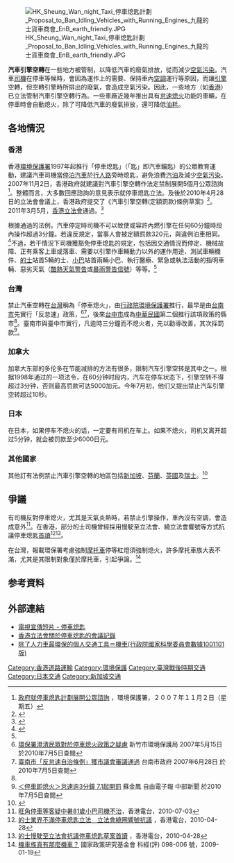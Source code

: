 {{Expand |time=2009-03-06 }}<!-- 本调用由 {{subst:Expand/auto}} 自动产生。 -->

[[File:HK_Sheung_Wan_night_Taxi_停車熄匙計劃_Proposal_to_Ban_Idling_Vehicles_with_Running_Engines_九龍的士貨車商會_EnB_earth_friendly.JPG|thumb]]

'''汽車引擎空轉'''在一些地方被管制，以降低汽車的廢氣排放，從而減少[[空氣污染|空氣污染]]。汽車[[司機|司機]]在停車等候時，會因為運作上的需要、保持車內[[空調|空調]]運行等原因，而讓[[引擎|引擎]]空轉，但空轉引擎時所排出的廢氣，會造成空氣污染。因此，一些地方（如[[香港|香港]]）已立法管制汽車引擎空轉行為。一些車廠近幾年推出具有[[怠速熄火|怠速熄火]]功能的車輛，在停車時會自動熄火，除了可降低汽車的廢氣排放，還可降低[[油耗|油耗]]。

==各地情況==
===香港===
香港[[環境保護署|環境保護署]]1997年起推行「停車熄匙」（「匙」即汽車鑰匙）的公眾教育運動，建議汽車司機當[[泊車|停泊]][[汽車|汽車]]於[[行人路|行人路]]旁時熄匙，避免浪費[[汽油|汽油]]及減少[[空氣污染|空氣污染]]。2007年11月2日，香港政府就建議對汽車引擎空轉作法定禁制展開5個月公眾諮詢<ref>[http://www.epd.gov.hk/epd/textonly/tc_chi/news_events/press/press_071102b.html 政府就停車熄匙計劃展開公眾諮詢] {{webarchive|url=https://web.archive.org/web/20080205222304/http://www.epd.gov.hk/epd/textonly/tc_chi/news_events/press/press_071102b.html |date=2008-02-05 }}，環境保護署，２００７年１１月２日（星期五）</ref>。整體而言，大多數回應諮詢的意見表示就停車熄匙立法。及後於2010年4月28日的立法會會議上，香港政府提交了《汽車引擎空轉(定額罰款)條例草案》<ref name="legco">{{cite web| url=http://www.legco.gov.hk/yr09-10/chinese/bc/bc06/papers/bc060527cb1-1968-c.pdf| title=《汽車引擎空轉(定額罰款)條例草案》委員會立法會秘書處擬備的背景資料簡介| accessdate=2012-05-11| archive-date=2020-09-20| archive-url=https://web.archive.org/web/20200920184504/https://www.legco.gov.hk/yr09-10/chinese/bc/bc06/papers/bc060527cb1-1968-c.pdf| dead-url=no}}</ref>。2011年3月5月，[[香港立法會|香港立法會]]通過{{tsl|zh-yue|汽車引擎空轉（定額罰款）條例|汽車引擎空轉（定額罰款）條例|法案}}。<ref name="legco1">{{cite web | url=http://www.legco.gov.hk/yr09-10/chinese/bc/bc06/general/bc06.htm | title=《汽車引擎空轉(定額罰款)條例草案》委員會 | accessdate=2012-05-11 | archive-date=2020-08-14 | archive-url=https://web.archive.org/web/20200814145708/https://www.legco.gov.hk/yr09-10/chinese/bc/bc06/general/bc06.htm | dead-url=no }}</ref>

根據通過的法例，汽車停定時司機不可以致使或容許內燃引擎在任何60分鐘時段內操作超過3分鐘。若違反規定，當事人會被定額罰款320元，與違例泊車相同。<ref name="legco3">{{cite web| url=http://www.legco.gov.hk/yr09-10/chinese/bc/bc06/reports/bc060302cb1-1426-c.pdf| title=《汽車引擎空轉(定額罰款)條例草案》委員會報告| accessdate=2012-05-11| archive-date=2019-10-30| archive-url=https://web.archive.org/web/20191030180531/https://www.legco.gov.hk/yr09-10/chinese/bc/bc06/reports/bc060302cb1-1426-c.pdf| dead-url=no}}</ref>不過，若干情況下司機獲豁免停車熄匙的規定，包括因交通情況而停定、機械故障、正有乘客上車或落車、需要以引擎作車輛動力以外的運作用途、測試車輛機件、[[的士|的士]]站首5輛的士、[[小巴|小巴]]站首兩輛小巴、執行醫療、緊急或執法活動的指明車輛、惡劣天氣（[[酷熱天氣警告|酷熱天氣警告]]或[[暴雨警告信號|暴雨警告信號]]）等等。<ref name="legco3" />

=== 台灣 ===
禁止汽車空轉在[[台灣|台灣]]稱為「停車熄火」，由[[行政院環境保護署|行政院環境保護署]]推行，最早是由[[台南市|台南市]]先實行「反怠速」政策，<ref>[http://www.hccepb.gov.tw/News/news.asp?IndexFlag1=2003/04/29/18/18/11&IndexFlag2=2007/05/15/13/32/27 環保署澄清民眾對於停車熄火政策之疑慮] {{Wayback|url=http://www.hccepb.gov.tw/News/news.asp?IndexFlag1=2003%2F04%2F29%2F18%2F18%2F11&IndexFlag2=2007%2F05%2F15%2F13%2F32%2F27 |date=20071110160733 }} 新竹市環境保護局 2007年5月15日 於2010年7月5日查閱</ref><ref>[http://www.tncg.gov.tw/news.asp?id={4093C702-4417-459A-9053-35C559AF918B} 臺南市「反怠速自治條例」獲市議會審議通過]{{dead link|date=2018年3月 |bot=InternetArchiveBot |fix-attempted=yes }} 台南市政府 2007年6月28日 於2010年7月5日查閱</ref>，後來[[台中市|台中市]]成為[[中華民國|中華民國]]第二個推行該項政策的縣市<ref name="中"/>。臺南市與臺中市實行，凡逾時三分鐘而不熄火者，先以勸導改善，其次採罰款<ref name="中">[http://www.libertytimes.com.tw/2008/new/jun/5/today-center3.htm ＜停車即熄火＞怠速逾3分鐘 7.1起開罰] {{Wayback|url=http://www.libertytimes.com.tw/2008/new/jun/5/today-center3.htm |date=20130103213009 }} 蘇金鳳 自由電子報 中部新聞 於2010年7月5日查閱</ref>。

=== 加拿大 ===
加拿大东部的多伦多在节能减排的方法有很多，限制汽车引擎空转是其中之一。根据1998年通过的一项法令，在60分钟时段内，汽车在停车状态下，引擎空转不得超过3分钟，否则最高罚款可达5000加元。今年7月初，他们又提出禁止汽车引擎空转超过10秒。

=== 日本 ===
在日本，如果停车不熄火的话，一定要有司机在车上。如果不熄火，司机又离开超过5分钟，就会被罚款至少6000日元。

=== 其他國家 ===
其他訂有法例禁止汽車引擎空轉的地區包括[[新加坡|新加坡]]、[[芬蘭|芬蘭]]、[[英國|英國]]及[[瑞士|瑞士]]。<ref name="legco4">{{cite web| url=http://www.legco.gov.hk/yr09-10/chinese/bills/brief/b24_brf.pdf| title=立法會參考資料摘要《汽車引擎空轉(定額罰款)條例草案》| accessdate=2012-05-11| archive-date=2020-09-20| archive-url=https://web.archive.org/web/20200920175615/https://www.legco.gov.hk/yr09-10/chinese/bills/brief/b24_brf.pdf| dead-url=no}}</ref>

== 爭議 ==
有司機反對停車熄火，尤其是天氣炎熱時，若禁止引擎操作，車內沒有空調，會造成意外<ref>[http://www.rthk.org.hk/rthk/news/expressnews/news.htm?expressnews&20100703&55&680703 旺角停車等客疑中暑81歲小巴司機不治]{{Dead link}}，香港電台，2010-07-03</ref>。在香港，部分的士司機曾經採用慢駛至立法會、繞立法會響號等方式抗議停車熄匙[[首讀|首讀]]<ref>[http://www.rthk.org.hk/rthk/news/expressnews/news.htm?expressnews&20100428&55&664241 的士業界不滿停車熄匙立法　立法會繞圈響號抗議] {{Wayback|url=http://www.rthk.org.hk/rthk/news/expressnews/news.htm?expressnews&20100428&55&664241 |date=20160304205406 }}，香港電台，2010-04-28</ref><ref>[http://www.rthk.org.hk/rthk/news/expressnews/news.htm?expressnews&20100428&55&664225 的士慢駛至立法會抗議停車熄匙草案首讀] {{Wayback|url=http://www.rthk.org.hk/rthk/news/expressnews/news.htm?expressnews&20100428&55&664225 |date=20160304112816 }}，香港電台，2010-04-28</ref>。

在台灣，報載環保署考慮強制[[摩托車|摩托車]]停等紅燈須強制熄火，許多摩托車族大表不滿，尤其是其限制對象僅於摩托車，引起爭論。<ref>[http://www.npf.org.tw/post/1/5317 機車族真有那麼機車？] {{Wayback|url=http://www.npf.org.tw/post/1/5317 |date=20130508091239 }}國家政策研究基金會 科經(評) 098-006 號，2009-01-19</ref>

==参考資料==
{{reflist|2}}

== 外部連結 ==
*[https://web.archive.org/web/20100716115733/http://www.isd.gov.hk/chi/tvapi/06_ec33.html 電視宣傳短片 - 停車熄匙]
*[http://www.legco.gov.hk/search/searcher?p=%B0%B1%A8%AE%BA%B6%B0%CD&h=&l=&o=2&a=15&f=&t=&q=&e=&n=&v=&fileaut=&filename=&filetype=&rel_start=1&rel_num=10&sim_start=1&sim_num=10&property=2%3B&property=&r=1&s=31&s=&s=&s=&s=&s=&s=&s=&s=&s=&s=&s=&s=&s=&s=&s= 香港立法會關於停車熄匙的會議記錄]{{dead link|date=2018年3月 |bot=InternetArchiveBot |fix-attempted=yes }}
*[http://nardus-forest.blogspot.com/2011/11/blog-post.html 除了人力車最環保的個人交通工具＝機車(行政院國家科學委員會數據1001101版)]{{dead link|date=2018年3月 |bot=InternetArchiveBot |fix-attempted=yes }}

[[Category:香港道路運輸|Category:香港道路運輸]]
[[Category:環境保護|Category:環境保護]]
[[Category:臺灣戰後時期交通|Category:臺灣戰後時期交通]]
[[Category:日本交通|Category:日本交通]]
[[Category:新加坡交通|Category:新加坡交通]]